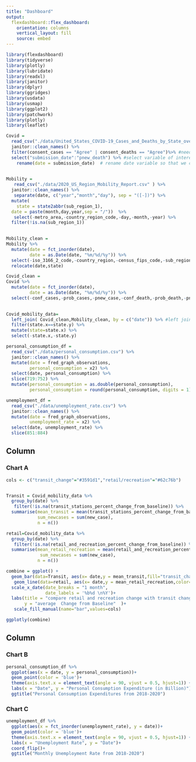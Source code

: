 ```yaml
---
title: "Dashboard"
output: 
  flexdashboard::flex_dashboard:
    orientation: columns
    vertical_layout: fill
    source: embed
---
```


```r
library(flexdashboard)
library(tidyverse)
library(plotly)
library(lubridate)
library(readxl)
library(janitor)
library(dplyr)
library(ggridges)
library(usdata)
library(usmap)
library(ggplot2)
library(patchwork)
library(plotly)
library(leaflet)
```

```r
Covid =  
  read_csv("./data/United_States_COVID-19_Cases_and_Deaths_by_State_over_Time.csv" ) %>%
  janitor::clean_names() %>%
  filter(consent_cases == "Agree" | consent_deaths == "Agree")%>% #need to decided whether this step is necessary
  select("submission_date":"pnew_death") %>% #select variable of interest, need to look further into which variable we are interested in and way
    rename(date = submission_date)  # rename date variable so that we can match data accordingly
  
```

```r
Mobility = 
   read_csv("./data/2020_US_Region_Mobility_Report.csv" ) %>%
  janitor::clean_names() %>%
   separate(date, c("year","month","day"), sep = "([-])") %>%
  mutate(
    state = state2abbr(sub_region_1),
  date = paste(month,day,year,sep = "/"))  %>%
   select(-metro_area,-country_region_code,-day,-month,-year) %>%
  filter(!is.na(sub_region_1))
  
```


```r
Mobility_clean = 
Mobility %>%
  mutate(date = fct_inorder(date),
         date = as.Date(date, "%m/%d/%y")) %>%
  select(-iso_3166_2_code,-country_region,-census_fips_code,-sub_region_2,-sub_region_1) %>%
  relocate(date,state) 
```

```r
Covid_clean =
Covid %>%
  mutate(date = fct_inorder(date),
         date = as.Date(date, "%m/%d/%y")) %>%
  select(-conf_cases,-prob_cases,-pnew_case,-conf_death,-prob_death,-pnew_death)
  
```




```r
Covid_mobility_data=
  left_join( Covid_clean,Mobility_clean, by = c("date")) %>% #left join two data, by date
  filter(state.x==state.y) %>%
  mutate(state=state.x) %>%
  select(-state.x,-state.y)
```

```r
personal_consumption_df = 
  read_csv("./data/personal_consumption.csv") %>% 
  janitor::clean_names() %>% 
  mutate(date = fred_graph_observations, 
         personal_consumption = x2) %>% 
  select(date, personal_consumption) %>% 
  slice(719:752) %>% 
  mutate(personal_consumption = as.double(personal_consumption),
         personal_consumption = round(personal_consumption, digits = 1))

unemployment_df = 
  read_csv("./data/unemployment_rate.csv") %>% 
  janitor::clean_names() %>% 
  mutate(date = fred_graph_observations, 
         unemployment_rate = x2) %>% 
  select(date, unemployment_rate) %>% 
  slice(851:884)
```

Column {data-width=650}
-----------------------------------------------------------------------

### Chart A

```r
cols <- c("transit_change"="#3591d1","retail/recreation"="#62c76b")


Transit = Covid_mobility_data %>%
  group_by(date) %>%
   filter(!is.na(transit_stations_percent_change_from_baseline)) %>%
  summarise(mean_transit = mean(transit_stations_percent_change_from_baseline),
            sum_newcases = sum(new_case),
            n = n()) 

retail=Covid_mobility_data %>%
  group_by(date) %>%
   filter(!is.na(retail_and_recreation_percent_change_from_baseline)) %>%
  summarise(mean_retail_recreation = mean(retail_and_recreation_percent_change_from_baseline),
             sum_newcases = sum(new_case),
            n = n())

combine = ggplot() +
  geom_bar(data=Transit, aes(x= date,y = mean_transit,fill="transit_change"),stat="identity")+
   geom_line(data=retail, aes(x= date,y = mean_retail_recreation,color="retail/recreation"),size = 0.6)+
  scale_x_date(date_breaks = "1 month",
               date_labels = '%b%d \n%Y')+   
  labs(title = "compare retail and recreation change with transit change from baseline",
       y = "average  Change from Baseline"  )+
   scale_fill_manual(name="bar",values=cols)

ggplotly(combine)
```

Column {data-width=350}
-----------------------------------------------------------------------

### Chart B

```r
personal_consumption_df %>% 
  ggplot(aes(x = date, y = personal_consumption))+
  geom_point(color = 'blue')+
  theme(axis.text.x = element_text(angle = 90, vjust = 0.5, hjust=1)) +
  labs(x = "Date", y = "Personal Consumption Expenditure (in Billion)")+
  ggtitle("Personal Consumption Expenditures from 2018-2020")
```

### Chart C

```r
unemployment_df %>% 
  ggplot(aes(x = fct_inorder(unemployment_rate), y = date))+
  geom_point(color = 'blue')+
  theme(axis.text.x = element_text(angle = 90, vjust = 0.5, hjust=1)) +
  labs(x = "Unemployment Rate", y = "Date")+
  coord_flip()+
  ggtitle("Monthly Unemployment Rate from 2018-2020")
```



